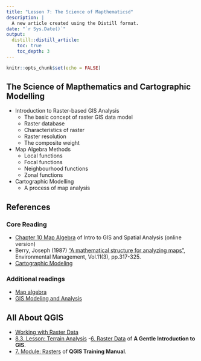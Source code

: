 ```yaml
---
title: "Lesson 7: The Science of Mapthematicsd"
description: |
  A new article created using the Distill format.
date: "`r Sys.Date()`"
output:
  distill::distill_article:
    toc: true
    toc_depth: 3
---
```


```r
knitr::opts_chunk$set(echo = FALSE)
```

## The Science of Mapthematics and Cartographic Modelling

- Introduction to Raster-based GIS Analysis
    - The basic concept of raster GIS data model
    - Raster database
    - Characteristics of raster
    - Raster resolution
    - The composite weight
- Map Algebra Methods
    - Local functions
    - Focal functions
    - Neighbourhood functions
    - Zonal functions
- Cartographic Modelling
    - A process of map analysis

## References
### Core Reading

- [Chapter 10 Map Algebra](https://mgimond.github.io/Spatial/map-algebra.html) of Intro to GIS and Spatial Analysis (online version)
- Berry, Joseph (1987) ["A mathematical structure for analyzing maps"](https://link-springer-com.libproxy.smu.edu.sg/content/pdf/10.1007%2FBF01867159.pdf), Environmental Management, Vol.11(3), pp.317-325.
- [Cartographic Modeling](http://www.wiley.com/legacy/wileychi/gis/Volume1/BB1v1_ch23.pdf)

### Additional readings

- [Map algebra](http://en.wikipedia.org/wiki/Map_algebra)
- [GIS Modeling and Analysis](http://www.innovativegis.com/basis/papers/other/asprschapter/)

## All About QGIS

- [Working with Raster Data](https://docs.qgis.org/3.4/en/docs/user_manual/working_with_raster/index.html)
- [8.3. Lesson: Terrain Analysis](https://docs.qgis.org/3.4/en/docs/training_manual/rasters/terrain_analysis.html)
-[6. Raster Data](https://docs.qgis.org/3.16/en/docs/gentle_gis_introduction/raster_data.html) of **A Gentle Introduction to GIS**.
- [7. Module: Rasters](https://docs.qgis.org/3.16/en/docs/training_manual/rasters/index.html) of  **QGIS Training Manual**.
